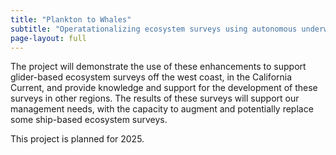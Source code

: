 ```yaml
---
title: "Plankton to Whales"
subtitle: "Operatationalizing ecosystem surveys using autonomous underwater gliders"
page-layout: full
---
```


The project will demonstrate the use of these enhancements to support glider-based ecosystem surveys off the west coast, in the California Current, and provide knowledge and support for the development of these surveys in other regions. The results of these surveys will support our management needs, with the capacity to augment and potentially replace some ship-based ecosystem surveys.

This project is planned for 2025. 

